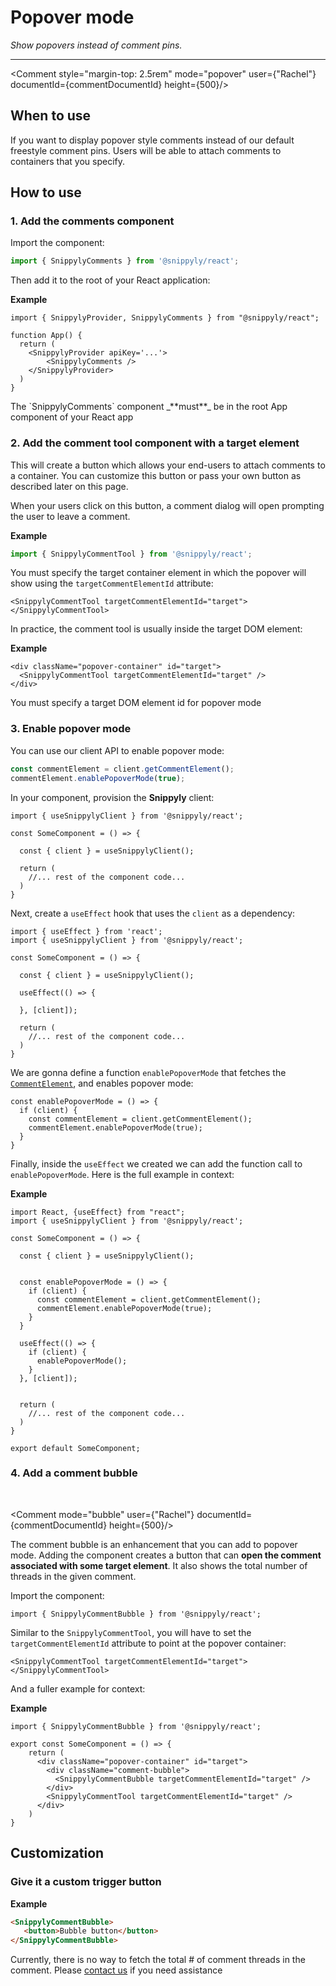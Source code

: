 
# Popover mode

_Show popovers instead of comment pins._

---

<Comment style="margin-top: 2.5rem" mode="popover" user={"Rachel"} documentId={commentDocumentId} height={500}/>

## When to use

If you want to display popover style comments instead of our default freestyle comment pins. Users will be able to attach comments to containers that you specify.

## How to use

### 1. Add the comments component

Import the component:

```ts copy
import { SnippylyComments } from '@snippyly/react';
```

Then add it to the root of your React application:

**Example**

```tsx copy {6}
import { SnippylyProvider, SnippylyComments } from "@snippyly/react";

function App() {
  return (
    <SnippylyProvider apiKey='...'>
        <SnippylyComments />
    </SnippylyProvider>
  )
}
```

<Callout type="warning">
  The `SnippylyComments` component _**must**_ be in the root App component of your React app
</Callout>

### 2. Add the comment tool component with a target element

This will create a button which allows your end-users to attach comments to a container. You can customize this button or pass your own button as described later on this page.

When your users click on this button, a comment dialog will open prompting the user to leave a comment.

**Example**

```ts copy
import { SnippylyCommentTool } from '@snippyly/react';
```

You must specify the target container element in which the popover will show using the `targetCommentElementId` attribute:

```tsx copy
<SnippylyCommentTool targetCommentElementId="target"></SnippylyCommentTool>
```

In practice, the comment tool is usually inside the target DOM element:

**Example**

```tsx copy
<div className="popover-container" id="target">
  <SnippylyCommentTool targetCommentElementId="target" />
</div>
```

<Callout type="warning">You must specify a target DOM element id for popover mode </Callout>

### 3. Enable popover mode

You can use our client API to enable popover mode:

```js copy
const commentElement = client.getCommentElement();
commentElement.enablePopoverMode(true);
```

In your component, provision the **Snippyly** client:

```tsx copy {1, 5}
import { useSnippylyClient } from '@snippyly/react';

const SomeComponent = () => {
  
  const { client } = useSnippylyClient();
  
  return (
    //... rest of the component code...
  )
}
```

Next, create a `useEffect` hook that uses the `client` as a dependency:

```tsx copy
import { useEffect } from 'react';
import { useSnippylyClient } from '@snippyly/react';

const SomeComponent = () => {
  
  const { client } = useSnippylyClient();

  useEffect(() => {

  }, [client]);
  
  return (
    //... rest of the component code...
  )
}
```

We are gonna define a function `enablePopoverMode` that fetches the [`CommentElement`](), and enables popover mode:

```tsx copy
const enablePopoverMode = () => {
  if (client) {
    const commentElement = client.getCommentElement();
    commentElement.enablePopoverMode(true);
  }
}
```

Finally, inside the `useEffect` we created we can add the function call to `enablePopoverMode`. Here is the full example in context:

**Example**

```tsx copy {8-21}
import React, {useEffect} from "react";
import { useSnippylyClient } from '@snippyly/react';

const SomeComponent = () => {
  
  const { client } = useSnippylyClient();


  const enablePopoverMode = () => {
    if (client) {
      const commentElement = client.getCommentElement();
      commentElement.enablePopoverMode(true);
    }
  }

  useEffect(() => {
    if (client) {
      enablePopoverMode();
    }
  }, [client]);

  
  return (
    //... rest of the component code...
  )
}

export default SomeComponent;
```

### 4. Add a comment bubble

<br />

<Comment mode="bubble" user={"Rachel"} documentId={commentDocumentId} height={500}/>

The comment bubble is an enhancement that you can add to popover mode. Adding the component creates a button that can **open the comment associated with some target element**. It also shows the total number of threads in the given comment.

Import the component:

```tsx copy
import { SnippylyCommentBubble } from '@snippyly/react';
```

Similar to the `SnippylyCommentTool`, you will have to set the `targetCommentElementId` attribute to point at the popover container:

```tsx copy
<SnippylyCommentTool targetCommentElementId="target"></SnippylyCommentTool>
```

And a fuller example for context:

**Example**

```tsx copy {7}
import { SnippylyCommentBubble } from '@snippyly/react';

export const SomeComponent = () => {
    return (
      <div className="popover-container" id="target">
        <div className="comment-bubble">
          <SnippylyCommentBubble targetCommentElementId="target" />
        </div>
        <SnippylyCommentTool targetCommentElementId="target" />
      </div>
    )
}
```

## Customization

### Give it a custom trigger button

**Example**
```html copy
<SnippylyCommentBubble>
   <button>Bubble button</button>
</SnippylyCommentBubble>
```

<Callout type="info">Currently, there is no way to fetch the total # of comment threads in the comment. Please [contact us]() if you need assistance</Callout>